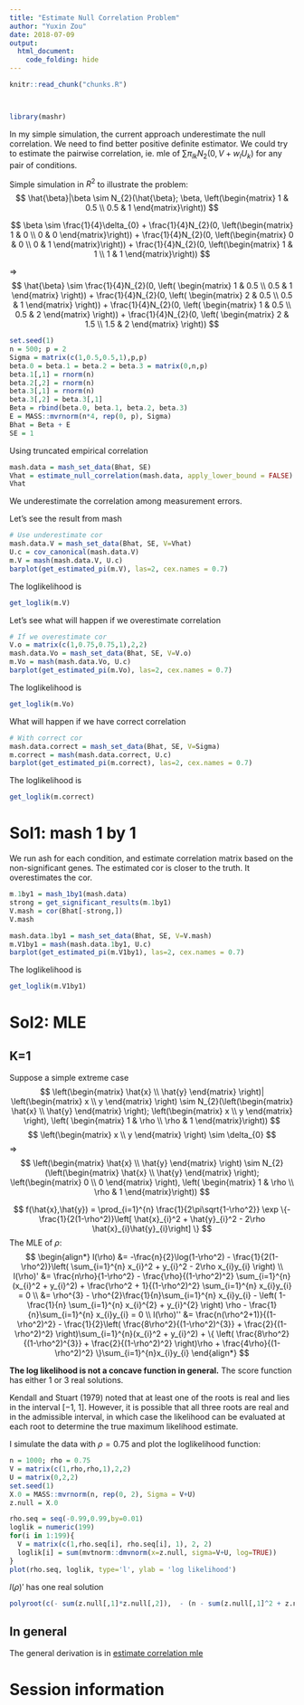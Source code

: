 ```yaml
---
title: "Estimate Null Correlation Problem"
author: "Yuxin Zou"
date: 2018-07-09
output: 
  html_document: 
    code_folding: hide
---
```


```r
knitr::read_chunk("chunks.R")
```

<!-- Update knitr chunk options -->
```r
```

<!-- Insert the date the file was last updated -->
```r
```

```r
library(mashr)
```

In my simple simulation, the current approach underestimate the null correlation. We need to find better positive definite estimator. We could try to estimate the pairwise correlation, ie. mle of $\sum{\pi_{lk} N_{2}(0, V + w_{l}U_{k})}$ for any pair of conditions.

Simple simulation in $R^2$ to illustrate the problem:
$$
\hat{\beta}|\beta \sim N_{2}(\hat{\beta}; \beta, \left(\begin{matrix} 1 & 0.5 \\
                                          0.5 & 1 \end{matrix}\right))
$$

$$
\beta \sim \frac{1}{4}\delta_{0} + \frac{1}{4}N_{2}(0, \left(\begin{matrix} 1 & 0 \\
                                          0 & 0 \end{matrix}\right)) + \frac{1}{4}N_{2}(0, \left(\begin{matrix} 0 & 0 \\
                                          0 & 1 \end{matrix}\right)) + \frac{1}{4}N_{2}(0, \left(\begin{matrix} 1 & 1 \\
                                          1 & 1 \end{matrix}\right))
$$

$\Rightarrow$
$$
\hat{\beta} \sim \frac{1}{4}N_{2}(0, \left( \begin{matrix} 1 & 0.5 \\
0.5 & 1 \end{matrix} \right)) + \frac{1}{4}N_{2}(0, \left( \begin{matrix} 2 & 0.5 \\
0.5 & 1 \end{matrix} \right)) + \frac{1}{4}N_{2}(0, \left( \begin{matrix} 1 & 0.5 \\
0.5 & 2 \end{matrix} \right)) + \frac{1}{4}N_{2}(0, \left( \begin{matrix} 2 & 1.5 \\
1.5 & 2 \end{matrix} \right))
$$

```r
set.seed(1)
n = 500; p = 2
Sigma = matrix(c(1,0.5,0.5,1),p,p)
beta.0 = beta.1 = beta.2 = beta.3 = matrix(0,n,p)
beta.1[,1] = rnorm(n)
beta.2[,2] = rnorm(n)
beta.3[,1] = rnorm(n)
beta.3[,2] = beta.3[,1]
Beta = rbind(beta.0, beta.1, beta.2, beta.3)
E = MASS::mvrnorm(n*4, rep(0, p), Sigma)
Bhat = Beta + E
SE = 1
```

Using truncated empirical correlation 
```r
mash.data = mash_set_data(Bhat, SE)
Vhat = estimate_null_correlation(mash.data, apply_lower_bound = FALSE)
Vhat
```

We underestimate the correlation among measurement errors.

Let's see the result from mash

```r
# Use underestimate cor
mash.data.V = mash_set_data(Bhat, SE, V=Vhat)
U.c = cov_canonical(mash.data.V)
m.V = mash(mash.data.V, U.c)
barplot(get_estimated_pi(m.V), las=2, cex.names = 0.7)
```
The loglikelihood is
```r
get_loglik(m.V)
```

Let's see what will happen if we overestimate correlation
```r
# If we overestimate cor
V.o = matrix(c(1,0.75,0.75,1),2,2)
mash.data.Vo = mash_set_data(Bhat, SE, V=V.o)
m.Vo = mash(mash.data.Vo, U.c)
barplot(get_estimated_pi(m.Vo), las=2, cex.names = 0.7)
```
The loglikelihood is 
```r
get_loglik(m.Vo)
```

What will happen if we have correct correlation
```r
# With correct cor
mash.data.correct = mash_set_data(Bhat, SE, V=Sigma)
m.correct = mash(mash.data.correct, U.c)
barplot(get_estimated_pi(m.correct), las=2, cex.names = 0.7)
```

The loglikelihood is 
```r
get_loglik(m.correct)
```

# Sol1: mash 1 by 1

We run ash for each condition, and estimate correlation matrix based on the non-significant genes. The estimated cor is closer to the truth. It overestimates the cor.
```r
m.1by1 = mash_1by1(mash.data)
strong = get_significant_results(m.1by1)
V.mash = cor(Bhat[-strong,])
V.mash
```

```r
mash.data.1by1 = mash_set_data(Bhat, SE, V=V.mash)
m.V1by1 = mash(mash.data.1by1, U.c)
barplot(get_estimated_pi(m.V1by1), las=2, cex.names = 0.7)
```

The loglikelihood is
```r
get_loglik(m.V1by1)
```

# Sol2: MLE

## K=1

Suppose a simple extreme case
$$
\left(\begin{matrix} \hat{x} \\ \hat{y} \end{matrix} \right)| \left(\begin{matrix} x \\ y \end{matrix} \right) \sim N_{2}(\left(\begin{matrix} \hat{x} \\ \hat{y} \end{matrix} \right); \left(\begin{matrix} x \\ y \end{matrix} \right), \left( \begin{matrix} 1 & \rho \\ \rho & 1 \end{matrix}\right))
$$
$$
\left(\begin{matrix} x \\ y \end{matrix} \right) \sim \delta_{0}
$$
$\Rightarrow$
$$
\left(\begin{matrix} \hat{x} \\ \hat{y} \end{matrix} \right) \sim N_{2}(\left(\begin{matrix} \hat{x} \\ \hat{y} \end{matrix} \right); \left(\begin{matrix} 0 \\ 0 \end{matrix} \right), \left( \begin{matrix} 1 & \rho \\ \rho & 1 \end{matrix}\right))
$$

$$
f(\hat{x},\hat{y}) = \prod_{i=1}^{n} \frac{1}{2\pi\sqrt{1-\rho^2}} \exp \{-\frac{1}{2(1-\rho^2)}\left[ \hat{x}_{i}^2 + \hat{y}_{i}^2 - 2\rho \hat{x}_{i}\hat{y}_{i}\right]  \}
$$
The MLE of $\rho$:
$$
\begin{align*}
l(\rho) &= -\frac{n}{2}\log(1-\rho^2) - \frac{1}{2(1-\rho^2)}\left( \sum_{i=1}^{n} x_{i}^2 + y_{i}^2 - 2\rho x_{i}y_{i} \right) \\
l(\rho)' &= \frac{n\rho}{1-\rho^2} - \frac{\rho}{(1-\rho^2)^2} \sum_{i=1}^{n} (x_{i}^2 + y_{i}^2) + \frac{\rho^2 + 1}{(1-\rho^2)^2} \sum_{i=1}^{n} x_{i}y_{i} = 0 \\
&= \rho^{3} - \rho^{2}\frac{1}{n}\sum_{i=1}^{n} x_{i}y_{i} - \left( 1- \frac{1}{n} \sum_{i=1}^{n} x_{i}^{2} + y_{i}^{2} \right) \rho - \frac{1}{n}\sum_{i=1}^{n} x_{i}y_{i} = 0 \\
l(\rho)'' &= \frac{n(\rho^2+1)}{(1-\rho^2)^2} - \frac{1}{2}\left( \frac{8\rho^2}{(1-\rho^2)^{3}} + \frac{2}{(1-\rho^2)^2} \right)\sum_{i=1}^{n}(x_{i}^2 + y_{i}^2) + \{ \left( \frac{8\rho^2}{(1-\rho^2)^{3}} + \frac{2}{(1-\rho^2)^2} \right)\rho + \frac{4\rho}{(1-\rho^2)^2} \}\sum_{i=1}^{n}x_{i}y_{i}
\end{align*}
$$

**The log likelihood is not a concave function in general.** The score function has either 1 or 3 real solutions. 

Kendall and Stuart (1979) noted that at least one of the roots is real and lies in
the interval [−1, 1]. However, it is possible that all three roots are real and in the admissible interval, in which case the likelihood can be evaluated at each root to determine the true maximum likelihood estimate. 

I simulate the data with $\rho=0.75$ and plot the loglikelihood function:

```r
n = 1000; rho = 0.75
V = matrix(c(1,rho,rho,1),2,2)
U = matrix(0,2,2)
set.seed(1)
X.0 = MASS::mvrnorm(n, rep(0, 2), Sigma = V+U)
z.null = X.0

rho.seq = seq(-0.99,0.99,by=0.01)
loglik = numeric(199)
for(i in 1:199){
  V = matrix(c(1,rho.seq[i], rho.seq[i], 1), 2, 2)
  loglik[i] = sum(mvtnorm::dmvnorm(x=z.null, sigma=V+U, log=TRUE))
}
plot(rho.seq, loglik, type='l', ylab = 'log likelihood')
```

$l(\rho)'$ has one real solution
```r
polyroot(c(- sum(z.null[,1]*z.null[,2]),  - (n - sum(z.null[,1]^2 + z.null[,2]^2)), - sum(z.null[,1]*z.null[,2]), n))
```

## In general

The general derivation is in [estimate correlation mle](EstimateCorMax.html)

# Session information

<!-- Insert the session information into the document -->
```r
```
